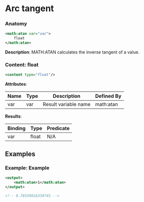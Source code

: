 # Arc tangent

### Anatomy

```xml
<math:atan var="var">
    float
</math:atan>
```

 **Description**:
 MATH:ATAN calculates the inverse tangent of a value.

### Content: float

```xml
<content type="float"/>
```

**Attributes**:

| Name | Type | Description | Defined By |
| ---- | ---- | ----------- | ---------- |
| var | var | Result variable name | math:atan |


**Results**:

| Binding | Type | Predicate |
| ------- | ---- | --------- |
| var | float | N/A |


## Examples

### Example: Example

```xml
<output>
	<math:atan>1</math:atan>
</output>

<!-- 0.78539816339745 -->
```

